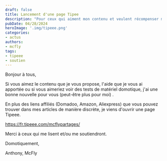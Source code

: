 ```yaml
---
draft: false
title: Lancement d'une page Tipee
description: "Pour ceux qui aiment mon contenu et veulent récompenser mon travail, je viens d'ouvrir une page Tipeee."
pubDate: 04/28/2024
heroImage: '.img/tipeee.png'
categories: 
- actus
authors: 
- mcfly
tags:
- tipeee
- soutien
---
```


Bonjour à tous,

Si vous aimez le contenu que je vous propose, l'aide que je vous ai apportée ou si vous aimeriez voir des tests de matériel domotique,  j'ai une bonne nouvelle pour vous (peut-être plus pour moi) .

En plus des liens affiliés (Domadoo, Amazon, Aliexpress) que vous pouvez trouver dans mes articles de manière discrète, je viens d'ouvrir une page Tipeee.

https://fr.tipeee.com/mcflypartages/

Merci à ceux qui me lisent et/ou me soutiendront.

Domotiquement,

Anthony, McFly